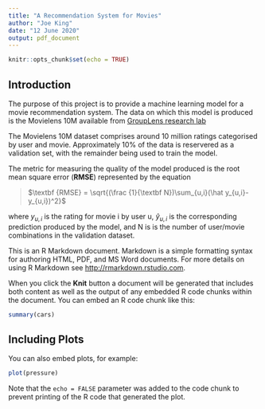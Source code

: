 ```yaml
---
title: "A Recommendation System for Movies"
author: "Joe King"
date: "12 June 2020"
output: pdf_document
---
```


```r
knitr::opts_chunk$set(echo = TRUE)
```

## Introduction

The purpose of this project is to provide a machine learning model for a movie recommendation system.  The data on which this model is produced is the Movielens 10M available from [GroupLens research lab](https://grouplens.org/)

The Movielens 10M dataset comprises around 10 million ratings categorised by user and movie. Approximately 10% of the data is reservered as a validation set, with the remainder being used to train the model.

The metric for measuring the quality of the model produced is the root mean square error ($\textbf {RMSE}$) represented by the equation

> $\textbf {RMSE} = \sqrt{(\frac {1}{\textbf N})\sum_{u,i}(\hat y_{u,i}-y_{u,i})^2}$

where $y_{u,i}$ is the rating for movie i by user u, $\hat y_{u,i}$ is the corresponding prediction produced by the model, and N is is the number of user/movie combinations in the validation dataset.

This is an R Markdown document. Markdown is a simple formatting syntax for authoring HTML, PDF, and MS Word documents. For more details on using R Markdown see <http://rmarkdown.rstudio.com>.

When you click the **Knit** button a document will be generated that includes both content as well as the output of any embedded R code chunks within the document. You can embed an R code chunk like this:

```r
summary(cars)
```

## Including Plots

You can also embed plots, for example:

```r
plot(pressure)
```

Note that the `echo = FALSE` parameter was added to the code chunk to prevent printing of the R code that generated the plot.
